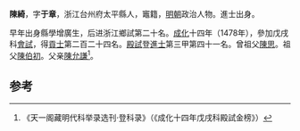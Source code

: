 '''陳綺'''，字'''于章'''，浙江台州府太平縣人，竈籍，[[明朝|明朝]]政治人物。進士出身。

早年出身縣學增廣生，后进浙江鄉試第二十名。[[成化|成化]]十四年（1478年），參加戊戌科[[會試|會試]]，得[[貢士|貢士]]第二百二十四名。[[殿試|殿試]]登[[進士|進士]]第三甲第四十一名。曾祖父[[陳思|陳思]]。祖父[[陳伯初|陳伯初]]。父亲[[陳允謙|陳允謙]]<ref>《天一阁藏明代科举录选刊·登科录》（《成化十四年戊戌科殿試金榜》）</ref>。

==参考==
{{reflist}}
{{明朝人物小作品}}
{{成化十四年戊戌科殿試金榜}}